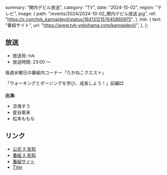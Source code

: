   summary: "関内デビル放送",
  category: "TV",
  date: "2024-10-02",
  region: "テレビ",
  image: {
    path: "/events/2024/2024-10-02_関内デビル放送.jpg",
    ref: "https://x.com/tvk_kannaidevil/status/1841312157645860975",
  },
  link: {
    text: "番組サイト",
    url: "https://www.tvk-yokohama.com/kannaidevil/",
  },
};

## 放送

- 放送局: tvk
- 放送時間: 23:00 ～

毎週水曜日の番組内コーナー「たかねこクエスト」

「ウォーキングとポージングを学び、成長しよう！」前編🎞️

**出演:**

- 涼海すう
- 星谷美来
- 松本ももな

## リンク

- [公式 X 告知](https://x.com/takanenofficial/status/1839670077475750236)
- [番組 X 告知](https://x.com/tvk_kannaidevil/status/1839681149490131253)
- [番組サイト](https://www.tvk-yokohama.com/kannaidevil/)
- [TVer](https://tver.jp/series/srehapgls0)
